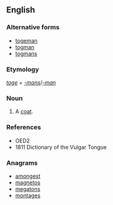 ==English==

===Alternative forms===
* [[togeman]]
* [[togman]]
* [[togmans]]

===Etymology===
''[[toge]]'' + ''[[-mans]]''/''[[-man]]''

===Noun===
{{en-noun|pl=togemans}}

# {{context|cant}} A [[coat]].

===References===
* OED2
* 1811 Dictionary of the Vulgar Tongue

===Anagrams===
* [[amongest#English|amongest]]
* [[magnetos#English|magnetos]]
* [[megatons#English|megatons]]
* [[montages#English|montages]]